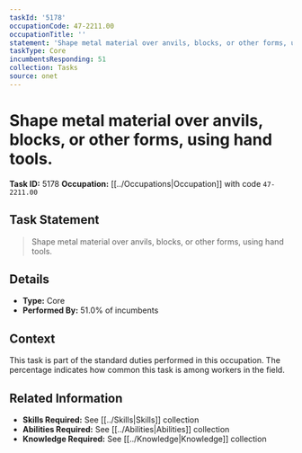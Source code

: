 ```yaml
---
taskId: '5178'
occupationCode: 47-2211.00
occupationTitle: ''
statement: 'Shape metal material over anvils, blocks, or other forms, using hand tools.'
taskType: Core
incumbentsResponding: 51
collection: Tasks
source: onet
---
```

# Shape metal material over anvils, blocks, or other forms, using hand tools.

**Task ID:** 5178
**Occupation:** [[../Occupations|Occupation]] with code `47-2211.00`

## Task Statement

> Shape metal material over anvils, blocks, or other forms, using hand tools.

## Details

- **Type:** Core
- **Performed By:** 51.0% of incumbents

## Context

This task is part of the standard duties performed in this occupation. The percentage indicates how common this task is among workers in the field.

## Related Information

- **Skills Required:** See [[../Skills|Skills]] collection
- **Abilities Required:** See [[../Abilities|Abilities]] collection
- **Knowledge Required:** See [[../Knowledge|Knowledge]] collection
